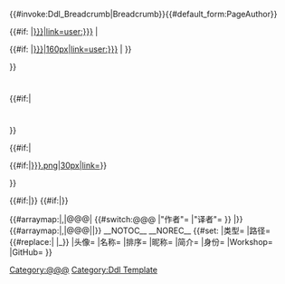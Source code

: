 <includeonly>{{#invoke:Ddl_Breadcrumb|Breadcrumb}}{{#default_form:PageAuthor}}
<div class="ddl-section ddl-section-banner">
<div class="ddl-content-center ddl-author-container"><!--
-->{{#if:{{{Ex头像|}}}<!--
---->|[[文件:{{{Ex头像|}}}|link=user:{{{灰机ID|{{{名称|}}}}}}]]<!--
---->|<div class="ddl-author-avatar"><!--
------>{{#if:{{{头像|}}}<!--
-------->|[[文件:{{{头像|}}}|160px|link=user:{{{灰机ID|{{{名称|}}}}}}]]<!--
-------->|<i class="fa fa-user fa-5x" aria-hidden="true"></i><!--
------>}}<!--
----></div><!--
-->}}
<h1 class="ddl-author-name">{{{名称|}}}</h1><!--
-->{{#if:{{{昵称|}}}|<h1 class="ddl-author-nick">{{{昵称|}}}</h1>}}<!--
--><p class="ddl-author-shortdesc">{{{简介|&nbsp; }}}</p><!--
-->{{#if:{{{地区|}}}|<div class="ddl-author-location"><i class="fa fa-map-marker" aria-hidden="true"></i>{{{地区|}}}{{#if:{{{国旗|}}}|[[file:{{{国旗|}}}.png|30px|link=]]}}</div>}}
<div class="ddl-author-link"><!--
-->{{{Ex链接|}}}<!--
-->{{#if:{{{Workshop|}}}|{{Ddl Button|Url={{{Workshop|}}}|Text=Steam Workshop|Icon=steam|Style=steam}}}}<!--
-->{{#if:{{{GitHub|}}}|{{Ddl Button|Url={{{GitHub|}}}|Text=GitHub|Icon=github|Style=github}}}}
</div>
</div>
</div><!--
-->{{#arraymap:{{{身份|}}}|,|@@@|<!--
---->{{#switch:@@@<!--
------>|"作者"={{ModWrapper|作者|{{{名称|}}}}}<!--
------>|"译者"={{ModWrapper|译者|{{{名称|}}}}}<!--
---->}}<!--
-->|}}<!--
-->{{#arraymap:{{{身份|}}}|,|@@@|[[Category:@@@]]|}}<!--
-->{{DISPLAYTITLE:{{{名称|}}}}}<!--
-->__NOTOC__<!--
-->__NOREC__<!--
-->{{DEFAULTSORT:{{{名称|}}}}}<!--
-->{{#set:
|类型={{{身份|}}}
|路径={{#replace:{{FULLPAGENAME}}| |_}}
|头像={{{头像|}}}
|名称={{{名称|}}}
|排序={{lc:{{{名称|}}}}}
|昵称={{{昵称|}}}
|简介={{{简介|}}}
|身份={{{身份|}}}
|Workshop={{{Workshop|}}}
|GitHub={{{GitHub|}}}
}}</includeonly><noinclude>{{documentation}}[[Category:Ddl Template]]</noinclude>
